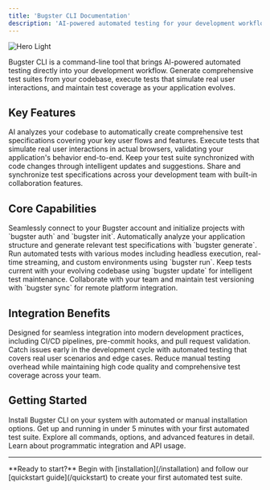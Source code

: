 ```yaml
---
title: 'Bugster CLI Documentation'
description: 'AI-powered automated testing for your development workflow'
---
```


<img
  className="block dark:hidden"
  src="/images/hero-light.svg"
  alt="Hero Light"
/>

Bugster CLI is a command-line tool that brings AI-powered automated testing directly into your development workflow. Generate comprehensive test suites from your codebase, execute tests that simulate real user interactions, and maintain test coverage as your application evolves.

## Key Features

<CardGroup cols={2}>
  <Card title="Intelligent Test Generation" icon="brain">
    AI analyzes your codebase to automatically create comprehensive test specifications covering your key user flows and features.
  </Card>
  
  <Card title="Browser Automation" icon="window">
    Execute tests that simulate real user interactions in actual browsers, validating your application's behavior end-to-end.
  </Card>
  
  <Card title="Continuous Maintenance" icon="refresh">
    Keep your test suite synchronized with code changes through intelligent updates and suggestions.
  </Card>
  
  <Card title="Team Collaboration" icon="users">
    Share and synchronize test specifications across your development team with built-in collaboration features.
  </Card>
</CardGroup>

## Core Capabilities

<AccordionGroup>
  <Accordion icon="key" title="Authentication & Setup">
    Seamlessly connect to your Bugster account and initialize projects with `bugster auth` and `bugster init`.
  </Accordion>
  
  <Accordion icon="magnifying-glass" title="Codebase Analysis">
    Automatically analyze your application structure and generate relevant test specifications with `bugster generate`.
  </Accordion>
  
  <Accordion icon="play" title="Test Execution">
    Run automated tests with various modes including headless execution, real-time streaming, and custom environments using `bugster run`.
  </Accordion>
  
  <Accordion icon="arrows-rotate" title="Test Maintenance">
    Keep tests current with your evolving codebase using `bugster update` for intelligent test maintenance.
  </Accordion>
  
  <Accordion icon="cloud-arrow-up" title="Remote Synchronization">
    Collaborate with your team and maintain test versioning with `bugster sync` for remote platform integration.
  </Accordion>
</AccordionGroup>

## Integration Benefits

<Card title="Developer Workflow" icon="code">
  Designed for seamless integration into modern development practices, including CI/CD pipelines, pre-commit hooks, and pull request validation.
</Card>

<Card title="Quality Assurance" icon="shield-check">
  Catch issues early in the development cycle with automated testing that covers real user scenarios and edge cases.
</Card>

<Card title="Team Efficiency" icon="bolt">
  Reduce manual testing overhead while maintaining high code quality and comprehensive test coverage across your team.
</Card>

## Getting Started

<CardGroup cols={2}>
  <Card title="Installation" icon="download" href="/installation">
    Install Bugster CLI on your system with automated or manual installation options.
  </Card>
  
  <Card title="Quick Start" icon="rocket" href="/quickstart">
    Get up and running in under 5 minutes with your first automated test suite.
  </Card>
  
  <Card title="Complete CLI Reference" icon="book" href="/cli-usage-reference">
    Explore all commands, options, and advanced features in detail.
  </Card>
  
  <Card title="API Integration" icon="code" href="/api-reference">
    Learn about programmatic integration and API usage.
  </Card>
</CardGroup>

---

<Info>
  **Ready to start?** Begin with [installation](/installation) and follow our [quickstart guide](/quickstart) to create your first automated test suite.
</Info> 